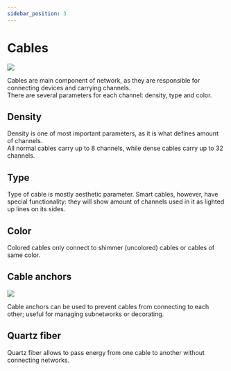 ```yaml
---
sidebar_position: 3
---
```


# Cables

<img src="https://media.discordapp.net/attachments/1220419620276535357/1220419924422426644/33287f4af7c86bb5.png?ex=664ed060&is=664d7ee0&hm=c1b105659ea8404f41e3d87d177a6e11b4d4eb84c0bddae0b4aca1fa2537f09c&=&format=webp&quality=lossless&width=1177&height=662"/>

Cables are main component of network, as they are responsible for connecting devices and carrying channels.  
There are several parameters for each channel: density, type and color.

## Density

Density is one of most important parameters, as it is what defines amount of channels.  
All normal cables carry up to 8 channels, while dense cables carry up to 32 channels.

## Type

Type of cable is mostly aesthetic parameter. Smart cables, however, have special functionality: they will show amount of channels used in it as lighted up lines on its sides.

## Color

Colored cables only connect to shimmer (uncolored) cables or cables of same color.

## Cable anchors

<img src="https://createastral.wiki.gg/images/a/ae/Ae2_cable_anchors.png" />

Cable anchors can be used to prevent cables from connecting to each other; useful for managing subnetworks or decorating.

## Quartz fiber

Quartz fiber allows to pass energy from one cable to another without connecting networks.